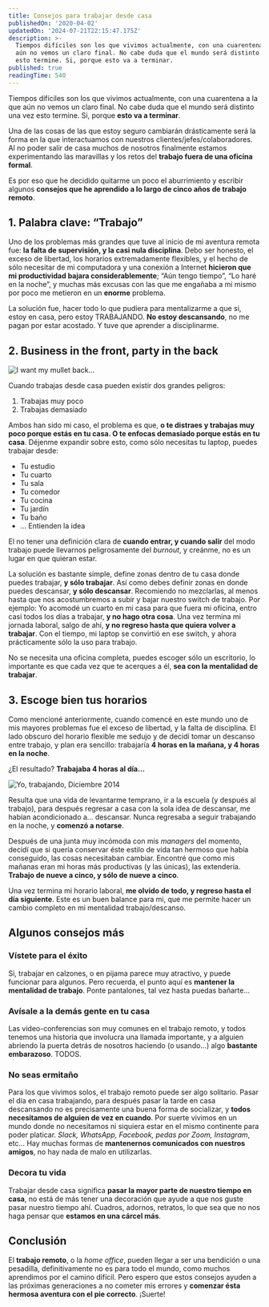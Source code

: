 ```yaml
---
title: Consejos para trabajar desde casa
publishedOn: '2020-04-02'
updatedOn: '2024-07-21T22:15:47.175Z'
description: >-
  Tiempos difíciles son los que vivimos actualmente, con una cuarentena a la que
  aún no vemos un claro final. No cabe duda que el mundo será distinto una vez
  esto termine. Si, porque esto va a terminar.
published: true
readingTime: 540
---
```


Tiempos difíciles son los que vivimos actualmente, con una cuarentena a la que 
aún no vemos un claro final. No cabe duda que el mundo será distinto una vez esto 
termine. Si, porque **esto va a terminar**.

Una de las cosas de las que estoy seguro cambiarán drásticamente será la forma 
en la que interactuamos con nuestros clientes/jefes/colaboradores. Al no poder 
salir de casa muchos de nosotros finalmente estamos experimentando las maravillas 
y los retos del **trabajo fuera de una oficina formal**.

Es por eso que he decidido quitarme un poco el aburrimiento y escribir algunos 
**consejos que he aprendido a lo largo de cinco años de trabajo remoto**.

## 1. Palabra clave: “Trabajo”

Uno de los problemas más grandes que tuve al inicio de mi aventura remota fue: 
**la falta de supervisión, y la casi nula disciplina**. Debo ser honesto, el exceso de libertad, 
los horarios extremadamente flexibles, y el hecho de sólo necesitar de mi 
computadora y una conexión a Internet **hicieron que mi productividad bajara 
considerablemente**; “Aún tengo tiempo”, “Lo haré en la noche”, y muchas más excusas 
con las que me engañaba a mi mismo por poco me metieron en un **enorme** problema.

La solución fue, hacer todo lo que pudiera para mentalizarme a que si, estoy en 
casa, pero estoy TRABAJANDO. **No estoy descansando**, no me pagan por estar acostado. 
Y tuve que aprender a disciplinarme.

## 2. Business in the front, party in the back

![I want my mullet back…](/posts/work-from-home-advice/mullet.webp)

Cuando trabajas desde casa pueden existir dos grandes peligros:

1. Trabajas muy poco
2. Trabajas demasiado

Ambos han sido mi caso, el problema es que, **o te distraes y trabajas muy poco porque 
estás en tu casa. O te enfocas demasiado porque estás en tu casa**. Déjenme expandir 
sobre esto, como sólo necesitas tu laptop, puedes trabajar desde:

- Tu estudio
- Tu cuarto
- Tu sala
- Tu comedor
- Tu cocina
- Tu jardín
- Tu baño
- … Entienden la idea

El no tener una definición clara de **cuando entrar, y cuando salir** del modo trabajo 
puede llevarnos peligrosamente del _burnout_, y creánme, no es un lugar en que quieran estar.

La solución es bastante simple, define zonas dentro de tu casa donde puedes trabajar, 
**y sólo trabajar**. Así como debes definir zonas en donde puedes descansar, **y sólo descansar**. 
Recomiendo no mezclarlas, al menos hasta que nos acostumbremos a subir y bajar 
nuestro switch de trabajo. Por ejemplo: Yo acomodé un cuarto en mi casa para que 
fuera mi oficina, entro casi todos los días a trabajar, **y no hago otra cosa**. 
Una vez termina mi jornada laboral, salgo de ahí, **y no regreso hasta que quiera 
volver a trabajar**. Con el tiempo, mi laptop se convirtió en ese switch, y ahora 
prácticamente sólo la uso para trabajo.

No se necesita una oficina completa, puedes escoger sólo un escritorio, lo 
importante es que cada vez que te acerques a él, **sea con la mentalidad de trabajar**.

## 3. Escoge bien tus horarios

Como mencioné anteriormente, cuando comencé en este mundo uno de mis mayores 
problemas fue el exceso de libertad, y la falta de disciplina. El lado obscuro 
del horario flexible me sedujo y de decidí tomar un descanso entre trabajo, y 
plan era sencillo: trabajaría **4 horas en la mañana, y 4 horas en la noche**.

¿El resultado? **Trabajaba 4 horas al día…**


![Yo, trabajando, Diciembre 2014](/posts/work-from-home-advice/resting.webp)

Resulta que una vida de levantarme temprano, ir a la escuela (y después al trabajo), 
para después regresar a casa con la sola idea de descansar, me habían acondicionado 
a… descansar. Nunca regresaba a seguir trabajando en la noche, y **comenzó a notarse**.

Después de una junta muy incómoda con mis _managers_ del momento, decidí que si quería 
conservar éste estilo de vida tan hermoso que había conseguido, las cosas necesitaban 
cambiar. Encontré que como mis mañanas eran mi horas más productivas (y las únicas), 
las extendería. **Trabajo de nueve a cinco, y sólo de nueve a cinco**.

Una vez termina mi horario laboral, **me olvido de todo, y regreso hasta el día siguiente**. 
Este es un buen balance para mi, que me permite hacer un cambio completo en mi 
mentalidad trabajo/descanso.

## Algunos consejos más

### Vístete para el éxito

Si, trabajar en calzones, o en pijama parece muy atractivo, y puede funcionar para 
algunos. Pero recuerda, el punto aquí es **mantener la mentalidad de trabajo**. 
Ponte pantalones, tal vez hasta puedas bañarte…

### Avísale a la demás gente en tu casa

Las video-conferencias son muy comunes en el trabajo remoto, y todos tenemos una 
historia que involucra una llamada importante, y a alguien abriendo la puerta detrás 
de nosotros haciendo (o usando…) algo **bastante embarazoso**. TODOS.

### No seas ermitaño

Para los que vivimos solos, el trabajo remoto puede ser algo solitario. 
Pasar el día en casa trabajando, para después pasar la tarde en casa descansando 
no es precisamente una buena forma de socializar, y **todos necesitamos de alguien 
de vez en cuando**. Por suerte vivimos en un mundo donde no necesitamos ni siquiera 
estar en el mismo continente para poder platicar. _Slack, WhatsApp, Facebook, 
pedas por Zoom, Instagram_, etc… Hay muchas formas de **mantenernos comunicados con 
nuestros amigos**, no hay nada de malo en utilizarlas.

### Decora tu vida

Trabajar desde casa significa **pasar la mayor parte de nuestro tiempo en casa**, 
no está de más tener una decoración que ayude a que nos guste pasar nuestro tiempo 
ahí. Cuadros, adornos, retratos, lo que sea que no nos haga pensar que **estamos 
en una cárcel más**.

## Conclusión

El **trabajo remoto**, o la _home office_, pueden llegar a ser una bendición o 
una pesadilla, definitivamente no es para todo el mundo, como muchos aprendimos 
por el camino difícil. Pero espero que estos consejos ayuden a las próximas 
generaciones a no cometer mis errores y **comenzar ésta hermosa aventura 
con el pie correcto**. ¡Suerte!

